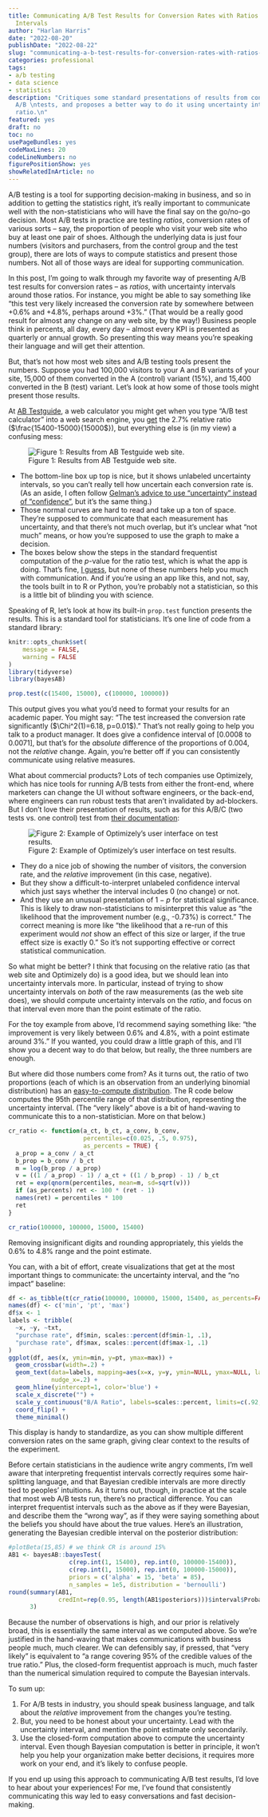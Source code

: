 ```yaml
---
title: Communicating A/B Test Results for Conversion Rates with Ratios and Uncertainty
  Intervals
author: "Harlan Harris"
date: "2022-08-20"
publishDate: "2022-08-22"
slug: "communicating-a-b-test-results-for-conversion-rates-with-ratios-and-uncertainty-intervals"
categories: professional
tags:
- a/b testing
- data science
- statistics
description: "Critiques some standard presentations of results from conversion rate
  A/B \ntests, and proposes a better way to do it using uncertainty intervals around\nthe
  ratio.\n"
featured: yes
draft: no
toc: no
usePageBundles: yes
codeMaxLines: 20
codeLineNumbers: no
figurePositionShow: yes
showRelatedInArticle: no
---
```


A/B testing is a tool for supporting decision-making in business, and so in 
addition to getting the statistics right, it's really important to 
communicate well with the non-statisticians who will have the final say on
the go/no-go decision. Most A/B tests in practice are testing _ratios_,
conversion rates of various sorts -- say, the proportion of people who visit
your web site who buy at least one pair of shoes. Although the underlying
data is just four numbers (visitors and purchasers, from the control group
and the test group), there are lots of ways to compute statistics and 
present those numbers. Not all of those ways are ideal for supporting communication.

In this post, I'm going to walk through my favorite way of presenting A/B
test results for conversion rates -- as _ratios_, with uncertainty intervals
around those ratios. For instance, you might be able to say something like
"this test very likely increased the conversion rate by somewhere between
+0.6% and +4.8%, perhaps around +3%." (That would be a really good result for almost any
change on any web site, by the way!) Business people think in percents, all
day, every day -- almost every KPI is presented as quarterly or annual growth.
So presenting this way means you're speaking their language and will get
their attention.

But, that's not how most web sites and A/B testing tools present the numbers.
Suppose you had 100,000 visitors to your A and B variants of your site, 
15,000 of them converted in the A (control) variant (15%), and 15,400
converted in the B (test) variant. Let's look at how some of those tools might
present those results.

At [AB Testguide](https://abtestguide.com/calc/), a web calculator you 
might get
when you type "A/B test calculator" into a web search engine,
you [get](https://abtestguide.com/calc/?ua=100000&ub=100000&ca=15000&cb=15400&tail=2) the 2.7% relative
ratio ($\frac{15400-15000}{15000$}), but everything else is (in my view) a
confusing mess:

![Figure 1: Results from AB Testguide web site.](images/abtestguide.png)

* The bottom-line box up top is nice, but it shows unlabeled uncertainty intervals,
so you can't really tell how uncertain each conversion rate is. (As an aside,
I often follow [Gelman's advice to use "uncertainty" instead of "confidence"](https://statmodeling.stat.columbia.edu/2010/12/21/lets_say_uncert/),
but it's the same thing.)
* Those normal curves are hard to read and take up a ton of space. 
They're supposed to communicate that each measurement has uncertainty, and that
there's not much overlap, but it's unclear what "not much" means, or how
you're supposed to use the graph to make a decision.
* The boxes below show the steps in the standard frequentist computation of
the $p$-value for the ratio test, which is what the app is doing. That's fine,
[I guess](https://www.tandfonline.com/doi/full/10.1080/00031305.2019.1583913), 
but none of these numbers help you much with communication. And if you're 
using an app like this, and not, say, the tools built in to R or Python,
you're probably not a statistician, so this is a little bit of
blinding you with science. 

Speaking of R, let's look at how its built-in `prop.test` function
presents the results. This is a standard tool for statisticians. It's one
line of code from a standard library:

```r
knitr::opts_chunk$set(
	message = FALSE,
	warning = FALSE
)
library(tidyverse)
library(bayesAB)
```

```r
prop.test(c(15400, 15000), c(100000, 100000))
```

This output gives you what you'd need to format your results for an academic
paper. You might say: "The test increased the conversion rate significantly
($\Chi^2(1)=6.18, p=0.01$)." That's not really going to help you talk
to a product manager. It does give a confidence interval
of [0.0008 to 0.0071], but that's for the _absolute_ difference of the
proportions of 0.004, not the _relative_ change. Again, you're better
off if you can consistently communicate using relative measures.

What about commercial products? Lots of tech companies use Optimizely,
which has nice tools for running A/B tests from either the front-end,
where marketers can change the UI without software engineers, or the
back-end, where engineers can run robust tests that aren't invalidated by
ad-blockers. But I don't love their presentation of results, such as
for this A/B/C (two tests vs. one control) test from
[their documentation](https://docs.developers.optimizely.com/experimentation/v4.0.0-full-stack/docs/analyze-results):

![Figure 2: Example of Optimizely's user interface on test results.](images/optly.png)

* They do a nice job of showing the number of visitors, the conversion
rate, and the _relative_ improvement (in this case, negative).
* But they show a difficult-to-interpret unlabeled confidence interval which
just says whether the interval includes 0 (no change) or not.
* And they use an unusual presentation of $1-p$ for statistical significance.
This is likely to draw non-statisticians to misinterpret this value as "the 
likelihood that the improvement number (e.g., -0.73%) is correct." The correct
meaning is more like
"the likelihood that a re-run of this experiment would _not_ show an effect of this
size or larger, if the true effect size is exactly 0." So it's not supporting
effective or correct statistical communication.

So what might be better? I think that focusing on the relative ratio (as 
that web site and Optimizely do) is a good idea, but we should lean into 
uncertainty intervals more. In particular, instead of trying to show uncertainty
intervals on _both_ of the raw measurements (as the web site does), we should
compute uncertainty intervals on the _ratio_, and focus on that interval even
more than the point estimate of the ratio. 

For the toy example from above, I'd recommend saying something like:
"the improvement is very likely between 0.6% and 4.8%, with a point estimate
around 3%." If you wanted, you could draw a little graph of this, and I'll
show you a decent way to do that below, but really,
the three numbers are enough.

But where did those numbers come from? As it turns out, the
ratio of two proportions (each of which is an observation from an underlying
binomial distribution) has an [easy-to-compute distribution](https://en.wikipedia.org/wiki/Binomial_distribution#Ratio_of_two_binomial_distributions).
The R code below computes the 95th percentile range of that distribution,
representing the uncertainty interval. (The "very likely" above is a bit
of hand-waving to communicate this to a non-statistician. More on that below.)

```r
cr_ratio <- function(a_ct, b_ct, a_conv, b_conv, 
                     percentiles=c(0.025, .5, 0.975),
                     as_percents = TRUE) {
  a_prop = a_conv / a_ct
  b_prop = b_conv / b_ct
  m = log(b_prop / a_prop)
  v = ((1 / a_prop) - 1) / a_ct + ((1 / b_prop) - 1) / b_ct
  ret = exp(qnorm(percentiles, mean=m, sd=sqrt(v)))
  if (as_percents) ret <- 100 * (ret - 1)
  names(ret) = percentiles * 100
  ret
}

cr_ratio(100000, 100000, 15000, 15400)
```

Removing insignificant digits and rounding appropriately, 
this yields the 0.6% to 4.8% range and the point estimate. 

You can, with a bit of effort, create visualizations that get at the most 
important things to communicate: the uncertainty interval, and the "no impact"
baseline:

```r
df <- as_tibble(t(cr_ratio(100000, 100000, 15000, 15400, as_percents=FALSE)))
names(df) <- c('min', 'pt', 'max')
df$x <- 1
labels <- tribble(
  ~x, ~y, ~txt,
  "purchase rate", df$min, scales::percent(df$min-1, .1),
  "purchase rate", df$max, scales::percent(df$max-1, .1)
) 
ggplot(df, aes(x, ymin=min, y=pt, ymax=max)) +
  geom_crossbar(width=.2) +
  geom_text(data=labels, mapping=aes(x=x, y=y, ymin=NULL, ymax=NULL, label=txt),
            nudge_x=.2) +
  geom_hline(yintercept=1, color='blue') +
  scale_x_discrete("") +
  scale_y_continuous("B/A Ratio", labels=scales::percent, limits=c(.92, 1.08)) +
  coord_flip() +
  theme_minimal()
```

This display is handy to standardize, as you can show multiple different
conversion rates on the same graph, giving clear context to the results of the
experiment.

Before certain statisticians in the audience write angry comments, 
I'm well aware that interpreting 
frequentist intervals correctly 
requires some hair-splitting language, and that Bayesian
credible intervals are more directly tied to peoples' intuitions. As it turns
out, though, in practice at the scale that most web A/B tests run, there's
no practical difference. You can interpret frequentist intervals such as
the above as if they were Bayesian, and describe them the "wrong way", as if
they were saying something about the beliefs you should have about the true
values. Here's an illustration, generating the Bayesian credible interval
on the posterior distribution:

```r
#plotBeta(15,85) # we think CR is around 15%
AB1 <- bayesAB::bayesTest(
                 c(rep.int(1, 15400), rep.int(0, 100000-15400)),
                 c(rep.int(1, 15000), rep.int(0, 100000-15000)),
                 priors = c('alpha' = 15, 'beta' = 85), 
                 n_samples = 1e5, distribution = 'bernoulli')
round(summary(AB1, 
              credInt=rep(0.95, length(AB1$posteriors)))$interval$Probability * 100,
      3)
```

Because the number of observations is high, and our prior is relatively broad,
this is essentially the same interval as we computed above. So we're justified
in the hand-waving that makes communications with business people much, much
clearer. We can defensibly say, if pressed, that "very likely" is equivalent to 
"a range covering 95% of the credible values of the true ratio." 
Plus, the closed-form frequentist approach is much, much faster than the numerical 
simulation required to compute the Bayesian intervals.

To sum up:

1. For A/B tests in industry, you should speak business language, and talk
about the _relative_ improvement from the changes you're testing.
2. But, you need to be honest about your uncertainty. Lead with the uncertainty
interval, and mention the point estimate only secondarily.
3. Use the closed-form computation above to compute the uncertainty interval.
Even though Bayesian computation is better in principle, it won't help you
help your organization make better decisions, it requires more work on your 
end, and it's likely to confuse people.

If you end up using this approach to communicating A/B test results, 
I'd love to hear about your experiences! For me, I've found that consistently 
communicating this way led to easy conversations and fast decision-making.

